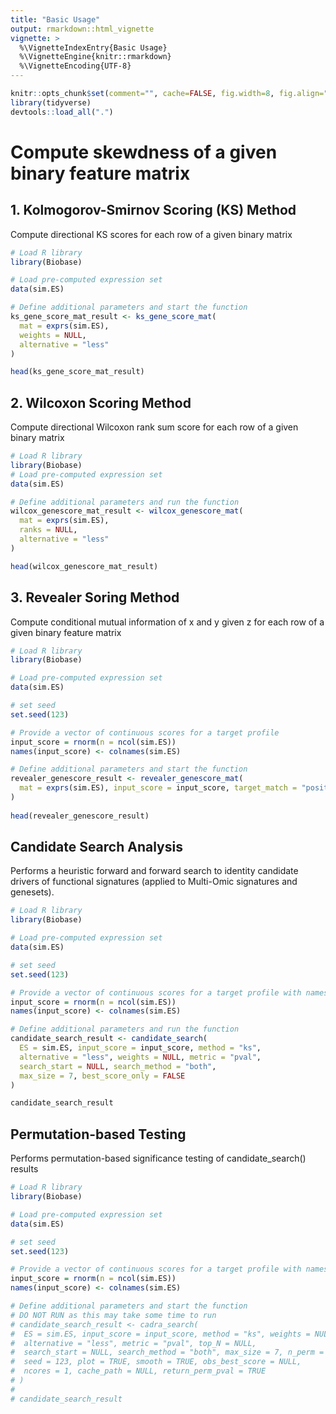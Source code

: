 ```yaml
---
title: "Basic Usage"
output: rmarkdown::html_vignette
vignette: >
  %\VignetteIndexEntry{Basic Usage}
  %\VignetteEngine{knitr::rmarkdown}
  %\VignetteEncoding{UTF-8}
---
```


```r
knitr::opts_chunk$set(comment="", cache=FALSE, fig.width=8, fig.align="center")
library(tidyverse)
devtools::load_all(".")
```

# Compute skewdness of a given binary feature matrix


## 1. Kolmogorov-Smirnov Scoring (KS) Method
Compute directional KS scores for each row of a given binary matrix

```r

# Load R library
library(Biobase)

# Load pre-computed expression set
data(sim.ES)

# Define additional parameters and start the function
ks_gene_score_mat_result <- ks_gene_score_mat(
  mat = exprs(sim.ES), 
  weights = NULL,
  alternative = "less"
)

head(ks_gene_score_mat_result)

```

## 2. Wilcoxon Scoring Method
Compute directional Wilcoxon rank sum score for each row of a given binary matrix

```r

# Load R library
library(Biobase)
# Load pre-computed expression set
data(sim.ES)

# Define additional parameters and run the function
wilcox_genescore_mat_result <- wilcox_genescore_mat(
  mat = exprs(sim.ES), 
  ranks = NULL,
  alternative = "less"
)

head(wilcox_genescore_mat_result)

```

## 3. Revealer Soring Method
Compute conditional mutual information of x and y given z for each row of a given binary feature matrix

```r

# Load R library
library(Biobase)

# Load pre-computed expression set
data(sim.ES)

# set seed
set.seed(123)

# Provide a vector of continuous scores for a target profile
input_score = rnorm(n = ncol(sim.ES))
names(input_score) <- colnames(sim.ES)

# Define additional parameters and start the function
revealer_genescore_result <- revealer_genescore_mat(
  mat = exprs(sim.ES), input_score = input_score, target_match = "positive", assoc_metric = "IC"
)
 
head(revealer_genescore_result) 

```

## Candidate Search Analysis 

Performs a heuristic forward and forward search to identity candidate drivers of functional signatures (applied to Multi-Omic signatures and genesets).

```r

# Load R library
library(Biobase)

# Load pre-computed expression set
data(sim.ES)

# set seed
set.seed(123)

# Provide a vector of continuous scores for a target profile with names to each score value 
input_score = rnorm(n = ncol(sim.ES))
names(input_score) <- colnames(sim.ES)

# Define additional parameters and run the function
candidate_search_result <- candidate_search(
  ES = sim.ES, input_score = input_score, method = "ks", 
  alternative = "less", weights = NULL, metric = "pval", 
  search_start = NULL, search_method = "both", 
  max_size = 7, best_score_only = FALSE
)

candidate_search_result

```

## Permutation-based Testing

Performs permutation-based significance testing of candidate_search() results

```r


# Load R library
library(Biobase)

# Load pre-computed expression set
data(sim.ES)

# set seed
set.seed(123)

# Provide a vector of continuous scores for a target profile with names to each score value 
input_score = rnorm(n = ncol(sim.ES))
names(input_score) <- colnames(sim.ES)

# Define additional parameters and start the function
# DO NOT RUN as this may take some time to run
# candidate_search_result <- cadra_search(
#  ES = sim.ES, input_score = input_score, method = "ks", weights = NULL,
#  alternative = "less", metric = "pval", top_N = NULL,
#  search_start = NULL, search_method = "both", max_size = 7, n_perm = 1000,
#  seed = 123, plot = TRUE, smooth = TRUE, obs_best_score = NULL,
#  ncores = 1, cache_path = NULL, return_perm_pval = TRUE
# )
# 
# candidate_search_result

```


